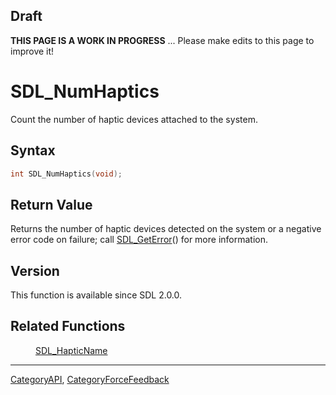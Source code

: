 
== Draft ==


'''THIS PAGE IS A WORK IN PROGRESS''' ... Please make edits to this page to improve it!


= SDL_NumHaptics =

Count the number of haptic devices attached to the system.

== Syntax ==

<syntaxhighlight lang='c'>
int SDL_NumHaptics(void);
</syntaxhighlight>

== Return Value ==

Returns the number of haptic devices detected on the system or a negative
error code on failure; call [[SDL_GetError]]() for more information.



== Version ==

This function is available since SDL 2.0.0.



== Related Functions ==

:[[SDL_HapticName]]

----
[[CategoryAPI]], [[CategoryForceFeedback]]


